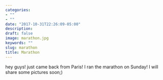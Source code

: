 ```yaml
---
categories:
- ""
- ""
date: "2017-10-31T22:26:09-05:00"
description:
draft: false
image: marathon.jpg
keywords: ""
slug: marathon
title: Marathon
---
```


hey guys!
just came back from Paris! I ran the marathon on Sunday! I will share some pictures soon;)
